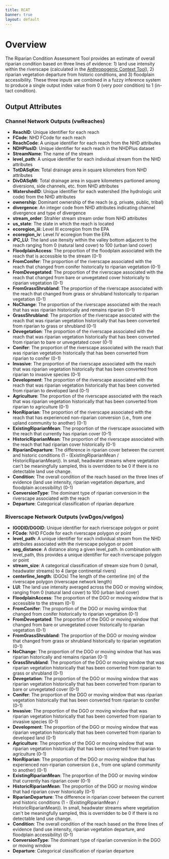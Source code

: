 ```yaml
---
title: RCAT
banner: true
layout: default
---
```

# Overview

The Riparian Condition Assessment Tool provides an estimate of overall riparian condition based on three lines of evidence: 1) land use intensity within the riverscape (calculated in the [Anthropogenic Context Tool](https://tools.riverscapes.net/anthro)), 2) riparian vegetation departure from historic conditions, and 3) floodplain accessibility. These three inputs are combined in a fuzzy inference system to produce a single output index value from 0 (very poor condition) to 1 (in-tact condition). 

## Output Attributes

### Channel Network Outputs (vwReaches)

- **ReachID**: Unique identifier for each reach
- **FCode**: NHD FCode for each reach
- **ReachCode**: A unique identifier for each reach from the NHD attributes 
- **NDHPlusID**: Unique identifier for each reach in the NHDPlus dataset
- **StreamName**: The name of the stream
- **level_path**: A unique identifier for each individual stream from the NHD attributes
- **TotDASqKm**: Total drainage area in square kilometers from NHD attributes
- **DivDASqMi**: Total drainage area in square kilometers partioned among diversions, side channels, etc. from NHD attributes
- **WatershedID**: Unique identifier for each watershed (the hydrologic unit code) from the NHD attributes
- **ownership**: Dominant ownership of the reach (e.g. private, public, tribal)
- **divergence**: An integer code from NHD attributes indicating channel divergence and type of divergence
- **stream_order**: Strahler stream stream order from NHD attributes
- **us_state**: The state in which the reach is located
- **ecoregion_iii**: Level III ecoregion from the EPA
- **ecoregion_iv**: Level IV ecoregion from the EPA
- **iPC_LU**: The land use itensity within the valley bottom adjacent to the reach ranging from 0 (natural land cover) to 100 (urban land cover)
- **FloodplainAccess**: The proportion of the floodplain associated with the reach that is accessible to the stream (0-1)
- **FromConifer**: The proportion of the riverscape associated with the reach that changed from conifer historically to riparian vegetation (0-1)
- **FromDevegetated**: The proportion of the riverscape associated with the reach that changed from bare or unvegetated cover historically to riparian vegetation (0-1)
- **FromGrassShrubland**: The proportion of the riverscape associated with the reach that changed from grass or shrubland historically to riparian vegetation (0-1)
- **NoChange**: The proportion of the riverscape associated with the reach that has was riparian historically and remains riparian (0-1)
- **GrassShrubland**: The proportion of the riverscape associated with the reach that was riparian vegetation historically that has been converted from riparian to grass or shrubland (0-1)
- **Devegetation**: The proportion of the riverscape associated with the reach that was riparian vegetation historically that has been converted from riparian to bare or unvegetated cover (0-1)
- **Conifer**: The proportion of the riverscape associated with the reach that was riparian vegetation historically that has been converted from riparian to conifer (0-1)
- **Invasive**: The proportion of the riverscape associated with the reach that was riparian vegetation historically that has been converted from riparian to invasive species (0-1)
- **Development**: The proportion of the riverscape associated with the reach that was riparian vegetation historically that has been converted from riparian to developed land (0-1)
- **Agriculture**: The proportion of the riverscape associated with the reach that was riparian vegetation historically that has been converted from riparian to agriculture (0-1)
- **NonRiparian**: The proportion of the riverscape associated with the reach that has experienced non-riparian conversion (i.e., from one upland community to another) (0-1)
- **ExistingRiparianMean**: The proportion of the riverscape associated with the reach that currently has riparian cover (0-1)
- **HistoricRiparianMean**: The proportion of the riverscape associated with the reach that had riparian cover historically (0-1)
- **RiparianDeparture**: The difference in riparian cover between the current and historic conditions (1 - (ExistingRiparianMean / HistoricRiparianMean)). In small, headwater streams where vegetation can't be meaningfully sampled, this is overridden to be 0 if there is no detectable land use change.
- **Condition**: The overall condition of the reach based on the three lines of evidence (land use intensity, riparian vegetation departure, and floodplain accessibility) (0-1)
- **ConversionType**: The dominant type of riparian conversion in the riverscape associated with the reach
- **Departure**: Categorical classification of riparian departure

### Riverscape Network Outputs (vwDgos/vwIgos)

- **IGODID/DGOID**: Unique identifier for each riverscape polygon or point
- **FCode**: NHD FCode for each riverscape polygon or point
- **level_path**:  A unique identifier for each individual stream from the NHD attributes associated with the riverscape polygon or point
- **seg_distance**: A distance along a given level_path. In combination with level_path, this provides a unique identifier for each riverscape polygon or point
- **stream_size**: A categorical classification of stream size from 0 (small, headwater streams) to 4 (large continental rivers)
- **centerline_length**: (DGOs) The length of the centerline (m) of the riverscape polygon (riverscape network length)
- **LUI**: The land use intensity averaged across the DGO or moving window, ranging from 0 (natural land cover) to 100 (urban land cover)
- **FloodplainAccess**: The proportion of the DGO or moving window that is accessible to the stream (0-1)
- **FromConifer**: The proportion of the DGO or moving window that changed from conifer historically to riparian vegetation (0-1)
- **FromDevegetated**: The proportion of the DGO or moving window that changed from bare or unvegetated cover historically to riparian vegetation (0-1)
- **FromGrassShrubland**: The proportion of the DGO or moving window that changed from grass or shrubland historically to riparian vegetation (0-1)
- **NoChange**: The proportion of the DGO or moving window that has was riparian historically and remains riparian (0-1)
- **GrassShrubland**: The proportion of the DGO or moving window that was riparian vegetation historically that has been converted from riparian to grass or shrubland (0-1)
- **Devegetation**: The proportion of the DGO or moving window that was riparian vegetation historically that has been converted from riparian to bare or unvegetated cover (0-1)
- **Conifer**: The proportion of the DGO or moving window that was riparian vegetation historically that has been converted from riparian to conifer (0-1)
- **Invasive**: The proportion of the DGO or moving window that was riparian vegetation historically that has been converted from riparian to invasive species (0-1)
- **Development**: The proportion of the DGO or moving window that was riparian vegetation historically that has been converted from riparian to developed land (0-1)
- **Agriculture**: The proportion of the DGO or moving window that was riparian vegetation historically that has been converted from riparian to agriculture (0-1)
- **NonRiparian**: The proportion of the DGO or moving window that has experienced non-riparian conversion (i.e., from one upland community to another) (0-1)
- **ExistingRiparianMean**: The proportion of the DGO or moving window that currently has riparian cover (0-1)
- **HistoricRiparianMean**: The proportion of the DGO or moving window that had riparian cover historically (0-1)
- **RiparianDeparture**: The difference in riparian cover between the current and historic conditions (1 - (ExistingRiparianMean / HistoricRiparianMean)). In small, headwater streams where vegetation can't be meaningfully sampled, this is overridden to be 0 if there is no detectable land use change.
- **Condition**: The overall condition of the reach based on the three lines of evidence (land use intensity, riparian vegetation departure, and floodplain accessibility) (0-1)
- **ConversionType**: The dominant type of riparian conversion in the DGO or moving window
- **Departure**: Categorical classification of riparian departure